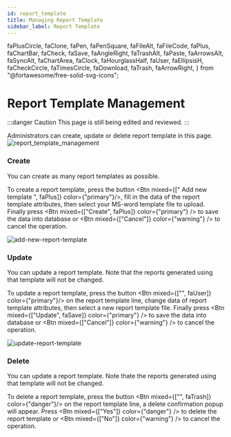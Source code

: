 ```yaml
---
id: report_template
title: Managing Report Template
sidebar_label: Report Template
---
```


  faPlusCircle,
  faClone,
  faPen,
  faPenSquare,
  faFileAlt,
  faFileCode,
  faPlus,
  faChartBar,
  faCheck,
  faSave,
  faAngleRight,
  faTrashAlt,
  faPaste,
  faArrowsAlt,
  faSyncAlt,
  faChartArea,
  faClock,
  faHourglassHalf,
  faUser,
  faEllipsisH,
  faCheckCircle,
  faTimesCircle,
  faDownload,
  faTrash,
  faArrowRight,
} from "@fortawesome/free-solid-svg-icons";

# Report Template Management

:::danger Caution
This page is still being edited and reviewed.
:::

Administrators can create, update or delete report template in this page.
![report_template_management](/img/report_template/report_template.PNG)

### Create

You can create as many report templates as possible.

To create a report template, press the button <Btn mixed={[" Add new template ", faPlus]} color={"primary"}/>, fill in the data of the report template attributes, then select your MS-word template file to upload. Finally press <Btn mixed={["Create", faPlus]} color={"primary"} /> to save the data into database or <Btn mixed={["Cancel"]} color={"warning"} /> to cancel the operation.

![add-new-report-template](/img/report_template/add-new-report-template.PNG)

### Update

You can update a report template. Note that the reports generated using that template will not be changed.

To update a report template, press the button <Btn mixed={["", faUser]} color={"primary"}/> on the report template line, change data of report template attributes, then select a new report template file. Finally press <Btn mixed={["Update", faSave]} color={"primary"} /> to save the data into database or <Btn mixed={["Cancel"]} color={"warning"} /> to cancel the operation.

![update-report-template](/img/report_template/update-report-template.PNG)

### Delete

You can update a report template. Note thate the reports generated using that template will not be changed.

To delete a report template, press the button <Btn mixed={["", faTrash]} color={"danger"}/> on the report template line, a delete confirmation popup will appear. Press <Btn mixed={["Yes"]} color={"danger"} /> to delete the report template or <Btn mixed={["No"]} color={"warning"} /> to cancel the operation.
